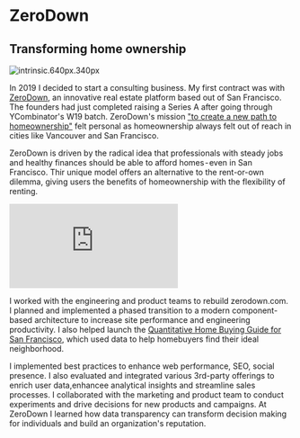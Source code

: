 # **ZeroDown**

## Transforming home ownership

<div className='w-full flex justify-center items-center'>

![intrinsic.640px.340px](/images/resume/zerodown.jpg)

</div>

In 2019 I decided to start a consulting business. My first contract was with
[ZeroDown](https://zerodown.com), an innovative real estate platform based out
of San Francisco. The founders had just completed raising a Series A after going
through YCombinator's W19 batch. ZeroDown's mission
["to create a new path to homeownership"](https://techcrunch.com/2019/06/11/zero-down/)
felt personal as homeownership always felt out of reach in cities like Vancouver
and San Francisco.

ZeroDown is driven by the radical idea that professionals with steady jobs and
healthy finances should be able to afford homes - even in San Francisco. Thir
unique model offers an alternative to the rent-or-own dilemma, giving users the
benefits of homeownership with the flexibility of renting.

<iframe
  className="w-full h-64 lg:h-96"
  width={"100%"}
  src="https://www.youtube.com/embed/qNQk29B_oEo"
  frameBorder="0"
  allow="accelerometer; autoplay; clipboard-write; encrypted-media; gyroscope; picture-in-picture"
  allowFullScreen
></iframe>

I worked with the engineering and product teams to rebuild zerodown.com. I
planned and implemented a phased transition to a modern component-based
architecture to increase site performance and engineering productivity. I also
helped launch the
[Quantitative Home Buying Guide for San Francisco](https://www.producthunt.com/posts/quantitative-home-buying-guide-bay-area),
which used data to help homebuyers find their ideal neighborhood.

I implemented best practices to enhance web performance, SEO, social presence. I
also evaluated and integrated various 3rd-party offerings to enrich user
data,enhancee analytical insights and streamline sales processes. I collaborated
with the marketing and product team to conduct experiments and drive decisions
for new products and campaigns. At ZeroDown I learned how data transparency can
transform decision making for individuals and build an organization's
reputation.
